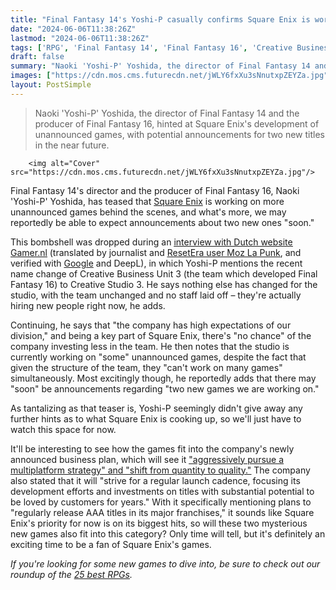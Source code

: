 ```yaml
---
title: "Final Fantasy 14's Yoshi-P casually confirms Square Enix is working on multiple unannounced games, including 2 we'll reportedly find out about 'soon'"
date: "2024-06-06T11:38:26Z"
lastmod: "2024-06-06T11:38:26Z"
tags: ['RPG', 'Final Fantasy 14', 'Final Fantasy 16', 'Creative Business Unit 3', 'Creative Studio 3', 'Square Enix']
draft: false
summary: "Naoki 'Yoshi-P' Yoshida, the director of Final Fantasy 14 and the producer of Final Fantasy 16, hinted at Square Enix's development of unannounced games, with potential announcements for two new titles in the near future."
images: ["https://cdn.mos.cms.futurecdn.net/jWLY6fxXu3sNnutxpZEYZa.jpg"]
layout: PostSimple
---
```

> Naoki 'Yoshi-P' Yoshida, the director of Final Fantasy 14 and the producer of Final Fantasy 16, hinted at Square Enix's development of unannounced games, with potential announcements for two new titles in the near future.


        <img alt="Cover" src="https://cdn.mos.cms.futurecdn.net/jWLY6fxXu3sNnutxpZEYZa.jpg"/>
        
Final Fantasy 14's director and the producer of Final Fantasy 16, Naoki 'Yoshi-P' Yoshida, has teased that [Square Enix](https://www.gamesradar.com/tag/square_enix/) is working on more unannounced games behind the scenes, and what's more, we may reportedly be able to expect announcements about two new ones "soon."

This bombshell was dropped during an [<u>interview with Dutch website Gamer.nl</u>](https://gamer.nl/achtergrond/achtergrond/preview/interview-square-enix-vestigt-alle-hoop-op-final-fantasy-14-maker-naoki-yoshida/) (translated by journalist and [<u>ResetEra user Moz La Punk</u>](https://www.resetera.com/threads/final-fantasy-14-and-16-developer-is-soon-announcing-two-new-games.890991/), and verified with [Google](https://www.gamesradar.com/tag/google/) and DeepL), in which Yoshi-P mentions the recent name change of Creative Business Unit 3 (the team which developed Final Fantasy 16) to Creative Studio 3. He says nothing else has changed for the studio, with the team unchanged and no staff laid off – they're actually hiring new people right now, he adds.

Continuing, he says that "the company has high expectations of our division," and being a key part of Square Enix, there's "no chance" of the company investing less in the team. He then notes that the studio is currently working on "some" unannounced games, despite the fact that given the structure of the team, they "can't work on many games" simultaneously. Most excitingly though, he reportedly adds that there may "soon" be announcements regarding "two new games we are working on."

As tantalizing as that teaser is, Yoshi-P seemingly didn't give away any further hints as to what Square Enix is cooking up, so we'll just have to watch this space for now. 

It'll be interesting to see how the games fit into the company's newly announced business plan, which will see it [<u>"aggressively pursue a multiplatform strategy" and "shift from quantity to quality."</u>](https://www.gamesradar.com/games/square-enix-to-shift-from-quantity-to-quality-as-it-aggressively-pursues-a-multiplatform-strategy-which-could-spell-the-end-of-playstation-first-final-fantasy-games/) The company also stated that it will "strive for a regular launch cadence, focusing its development efforts and investments on titles with substantial potential to be loved by customers for years." With it specifically mentioning plans to "regularly release AAA titles in its major franchises," it sounds like Square Enix's priority for now is on its biggest hits, so will these two mysterious new games also fit into this category? Only time will tell, but it's definitely an exciting time to be a fan of Square Enix's games. 

*If you're looking for some new games to dive into, be sure to check out our roundup of the *[<u><em>25 best RPGs</em></u>](https://www.gamesradar.com/best-rpg-games/)*.* 
        